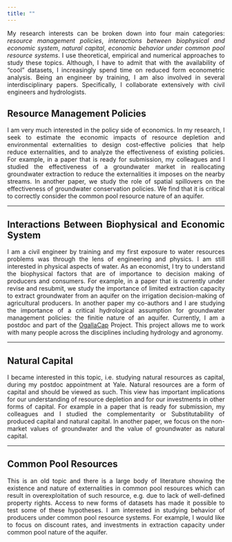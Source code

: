 ```yaml
---
title: ""
---
```


<style>
body {
text-align: justify}
</style>


My research interests can be broken down into four main categories: *resource management policies*, *interactions between biophysical and economic system*, *natural capital*, *economic behavior under common pool resource systems*. 
I use theoretical, empirical and numerical approaches to study these topics. Although, I have to admit that with the availability of "cool" datasets, I increasingly spend time on reduced form econometric analysis. Being an engineer by training, I am also involved in several interdisciplinary papers. Specifically, I collaborate extensively with civil engineers and hydrologists.  


## Resource Management Policies

I am very much interested in the policy side of economics. In my research, I seek to estimate the economic impacts of resource depletion and environmental externalities to design cost-effective policies that help reduce externalities, and to analyze the effectiveness of existing policies. For example, in a paper that is ready for submission, my colleagues and I studied the effectiveness of a groundwater market in reallocating groundwater extraction to reduce the externalities it imposes on the nearby streams. In another paper, we study the role of spatial spillovers on the effectiveness of groundwater conservation policies. We find that it is critical to correctly consider the common pool resource nature of an aquifer.

***

## Interactions Between Biophysical and Economic System

I am a civil engineer by training and my first exposure to water resources problems was through the lens of engineering and physics. I am still interested in physical aspects of water. As an economist, I try to understand the biophysical factors that are of importance to decision making of producers and consumers. For example, in a paper that is currently under revise and resubmit, we study the importance of limited extraction capacity to extract groundwater from an aquifer on the irrigation decision-making of agricultural producers. In another paper my co-authors and I are studying the importance of a critical hydrological assumption for groundwater management policies: the finitie nature of an aquifer. Currently, I am a postdoc and part of the [OgallaCap](http://ogallalawater.org/) Project. This project allows me to work with many people across the disciplines including hydrology and agronomy.

***

## Natural Capital
I became interested in this topic, i.e. studying natural resources as capital, during my postdoc appointment at Yale. Natural resources are a form of capital and should be viewed as such. This view has important implications for our understanding of resource depletion and for our investments in other forms of capital. For example in a paper that is ready for submission, my colleagues and I studied the complementarity or Substitutability of produced capital and natural capital. In another paper, we focus on the non-market values of groundwater and the value of groundwater as natural capital.

***

## Common Pool Resources 
This is an old topic and there is a large body of literature showing the existence and nature of externalities in common pool resources which can result in overexploitation of such resource, e.g. due to lack of well-defined property rights. Access to new forms of datasets has made it possible to test some of these hypotheses. I am interested in studying behavior of producers under common pool resource systems. For example, I would like to focus on discount rates, and investments in extraction capacity under common pool nature of the aquifer. 



